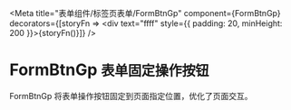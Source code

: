 
<Meta
  title="表单组件/标签页表单/FormBtnGp"
  component={FormBtnGp}
  decorators={[storyFn => <div text="ffff" style={{ padding: 20, minHeight: 200 }}>{storyFn()}</div>]}
/>

# FormBtnGp `表单固定操作按钮`

FormBtnGp 将表单操作按钮固定到页面指定位置，优化了页面交互。

<Preview>
  <Story name="index">
    <FormBtnGp />
  </Story>
</Preview>

<Props of={FormBtnGp} />
